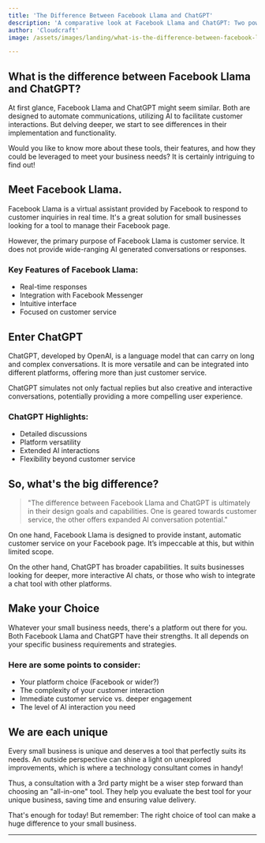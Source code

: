 ```yaml
---
title: 'The Difference Between Facebook Llama and ChatGPT'
description: 'A comparative look at Facebook Llama and ChatGPT: Two powerful tools for your small business'
author: 'Cloudcraft' 
image: /assets/images/landing/what-is-the-difference-between-facebook-llama-and-chatgpt.jpg

---
```


## What is the difference between Facebook Llama and ChatGPT?

At first glance, Facebook Llama and ChatGPT might seem similar. Both are designed to automate communications, utilizing AI to facilitate customer interactions. But delving deeper, we start to see differences in their implementation and functionality.

Would you like to know more about these tools, their features, and how they could be leveraged to meet your business needs? It is certainly intriguing to find out!

<ServicesBlurb />

## Meet Facebook Llama.

Facebook Llama is a virtual assistant provided by Facebook to respond to customer inquiries in real time. It's a great solution for small businesses looking for a tool to manage their Facebook page.

However, the primary purpose of Facebook Llama is customer service. It does not provide wide-ranging AI generated conversations or responses.

### Key Features of Facebook Llama:

 * Real-time responses
 * Integration with Facebook Messenger
 * Intuitive interface
 * Focused on customer service
  
## Enter ChatGPT

ChatGPT, developed by OpenAI, is a language model that can carry on long and complex conversations. It is more versatile and can be integrated into different platforms, offering more than just customer service.

ChatGPT simulates not only factual replies but also creative and interactive conversations, potentially providing a more compelling user experience.

### ChatGPT Highlights:

 * Detailed discussions
 * Platform versatility
 * Extended AI interactions
 * Flexibility beyond customer service
 
<GetStartedBlurb />

## So, what's the big difference?

<blockquote tip>
"The difference between Facebook Llama and ChatGPT is ultimately in their design goals and capabilities. One is geared towards customer service, the other offers expanded AI conversation potential."
</blockquote>

On one hand, Facebook Llama is designed to provide instant, automatic customer service on your Facebook page. It’s impeccable at this, but within limited scope.

On the other hand, ChatGPT has broader capabilities. It suits businesses looking for deeper, more interactive AI chats, or those who wish to integrate a chat tool with other platforms.

## Make your Choice

Whatever your small business needs, there's a platform out there for you. Both Facebook Llama and ChatGPT have their strengths. It all depends on your specific business requirements and strategies.

### Here are some points to consider:

 * Your platform choice (Facebook or wider?)
 * The complexity of your customer interaction
 * Immediate customer service vs. deeper engagement
 * The level of AI interaction you need

## We are each unique

Every small business is unique and deserves a tool that perfectly suits its needs. An outside perspective can shine a light on unexplored improvements, which is where a technology consultant comes in handy!

Thus, a consultation with a 3rd party might be a wiser step forward than choosing an "all-in-one" tool. They help you evaluate the best tool for your unique business, saving time and ensuring value delivery. 

That's enough for today! But remember: The right choice of tool can make a huge difference to your small business.

---
